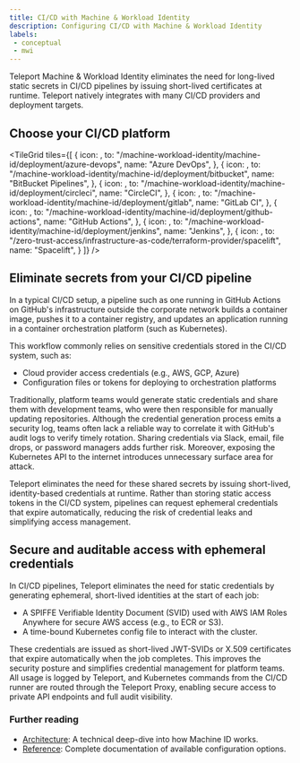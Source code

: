 ```yaml
---
title: CI/CD with Machine & Workload Identity
description: Configuring CI/CD with Machine & Workload Identity
labels:
 - conceptual
 - mwi
---
```


Teleport Machine & Workload Identity eliminates the need for long-lived static secrets in CI/CD pipelines by issuing short-lived 
certificates at runtime. Teleport natively integrates with many CI/CD providers and deployment targets.

## Choose your CI/CD platform

<TileGrid
  tiles={[
    {
      icon: <Icon name="azureDevops" size="xl" />,
      to: "/machine-workload-identity/machine-id/deployment/azure-devops",
      name: "Azure DevOps",
    },
    {
      icon: <Icon name="bitbucket" size="xl" />,
      to: "/machine-workload-identity/machine-id/deployment/bitbucket",
      name: "BitBucket Pipelines",
    },
    {
      icon: <Icon name="circleci" size="xl" />,
      to: "/machine-workload-identity/machine-id/deployment/circleci",
      name: "CircleCI",
    },
    {
      icon: <Icon name="gitlab" size="xl" />,
      to: "/machine-workload-identity/machine-id/deployment/gitlab",
      name: "GitLab CI",
    },
    {
      icon: <Icon name="githubActions" size="xl" />,
      to: "/machine-workload-identity/machine-id/deployment/github-actions",
      name: "GitHub Actions",
    },
    {
      icon: <Icon name="jenkins" size="xl" />,
      to: "/machine-workload-identity/machine-id/deployment/jenkins",
      name: "Jenkins",
    },
    {
      icon: <Icon name="spacelift" size="xl" />,
      to: "/zero-trust-access/infrastructure-as-code/terraform-provider/spacelift",
      name: "Spacelift",
    }
  ]}
/>

## Eliminate secrets from your CI/CD pipeline

In a typical CI/CD setup, a pipeline such as one running in GitHub Actions on GitHub's infrastructure outside the corporate network builds a 
container image, pushes it to a container registry, and updates an application running in a container orchestration platform (such as Kubernetes).

This workflow commonly relies on sensitive credentials stored in the CI/CD system, such as:

- Cloud provider access credentials (e.g., AWS, GCP, Azure)
- Configuration files or tokens for deploying to orchestration platforms

Traditionally, platform teams would generate static credentials and share them with development teams, who were then responsible for manually updating 
repositories. Although the credential generation process emits a security log, teams often lack a reliable way to correlate it with GitHub's audit logs 
to verify timely rotation. Sharing credentials via Slack, email, file drops, or password managers adds further risk. Moreover, exposing the Kubernetes API 
to the internet introduces unnecessary surface area for attack.

Teleport eliminates the need for these shared secrets by issuing short-lived, identity-based credentials at runtime. Rather than storing static access tokens in the CI/CD 
system, pipelines can request ephemeral credentials that expire automatically, reducing the risk of credential leaks and simplifying access management.

## Secure and auditable access with ephemeral credentials

In CI/CD pipelines, Teleport eliminates the need for static credentials by generating ephemeral, short-lived identities at the start of each job:

- A SPIFFE Verifiable Identity Document (SVID) used with AWS IAM Roles Anywhere for secure AWS access (e.g., to ECR or S3).
- A time-bound Kubernetes config file to interact with the cluster.

These credentials are issued as short-lived JWT-SVIDs or X.509 certificates that expire automatically when the job completes. 
This improves the security posture and simplifies credential management for platform teams. All usage is logged by Teleport, 
and Kubernetes commands from the CI/CD runner are routed through the Teleport Proxy, enabling secure access to private 
API endpoints and full audit visibility.

### Further reading

- [Architecture](../reference/architecture/machine-id-architecture.mdx): A technical deep-dive into how Machine ID
  works.
- [Reference](../reference/machine-id/machine-id.mdx): Complete documentation of available
  configuration options.
